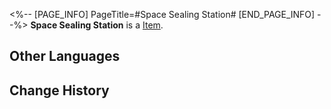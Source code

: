<%-- [PAGE_INFO]
PageTitle=#Space Sealing Station#
[END_PAGE_INFO] --%>
{{Item Infobox
|id          = 83012
|image       = Item Space Sealing Station.png
|type        = 
|invCategory = 
|rarity      = 3
|effect      = 
|description = 
}}
'''Space Sealing Station''' is a [[Item]].

==Other Languages==
{{Other Languages
|en   = Space Sealing Station
|zhs  = 太空封印站
|zht  = 太空封印站
|ja   = 宇宙封印ステーション
|ko   = 우주 봉인 정거장
|es   = Estación sellaespacios
|fr   = Station de scellement spatial
|ru   = Запечатывающая космос станция
|th   = Space Sealing Station
|vi   = Trạm Phong Ấn Không Gian
|de   = Raumstation für Versiegelung
|id   = Space Sealing Station
|pt   = Estação de Vedação Espacial
}}

==Change History==
{{Change History|2.0}}